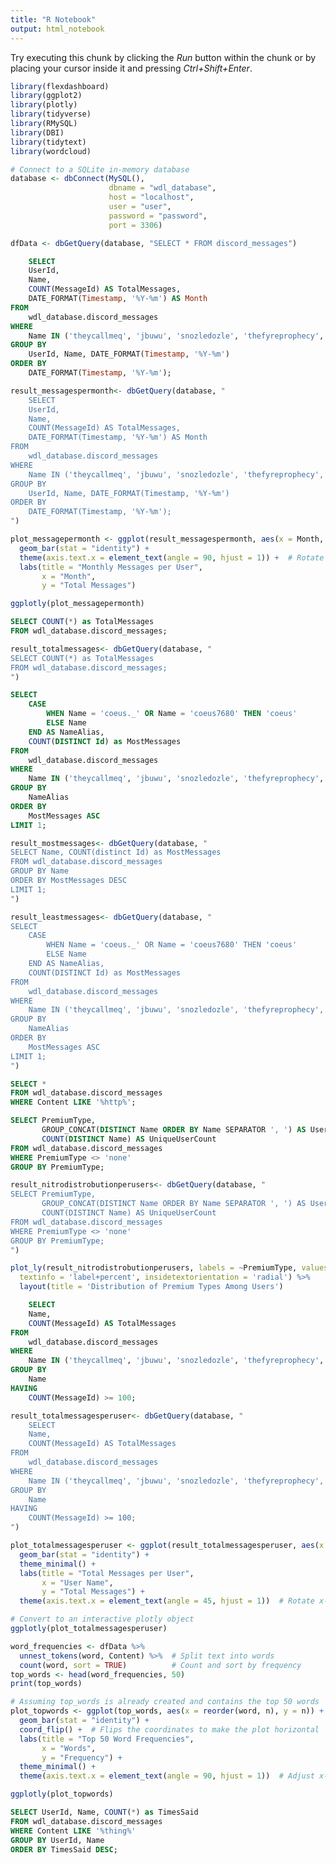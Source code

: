 ```yaml
---
title: "R Notebook"
output: html_notebook
---
```

Try executing this chunk by clicking the *Run* button within the chunk or by placing your cursor inside it and pressing *Ctrl+Shift+Enter*. 

```r
library(flexdashboard)
library(ggplot2)
library(plotly)
library(tidyverse)
library(RMySQL)
library(DBI)
library(tidytext)
library(wordcloud)
```


```r
# Connect to a SQLite in-memory database
database <- dbConnect(MySQL(), 
                      dbname = "wdl_database",
                      host = "localhost",
                      user = "user",
                      password = "password",
                      port = 3306)

dfData <- dbGetQuery(database, "SELECT * FROM discord_messages")
```


```sql
    SELECT
    UserId,
    Name,
    COUNT(MessageId) AS TotalMessages,
    DATE_FORMAT(Timestamp, '%Y-%m') AS Month
FROM
    wdl_database.discord_messages
WHERE
    Name IN ('theycallmeq', 'jbuwu', 'snozledozle', 'thefyreprophecy', 'joppertje','lykozen','coeus._','coeus7680')
GROUP BY
    UserId, Name, DATE_FORMAT(Timestamp, '%Y-%m')
ORDER BY
    DATE_FORMAT(Timestamp, '%Y-%m');
```


```r
result_messagespermonth<- dbGetQuery(database, "
    SELECT
    UserId,
    Name,
    COUNT(MessageId) AS TotalMessages,
    DATE_FORMAT(Timestamp, '%Y-%m') AS Month
FROM
    wdl_database.discord_messages
WHERE
    Name IN ('theycallmeq', 'jbuwu', 'snozledozle', 'thefyreprophecy', 'joppertje','lykozen','coeus._','coeus7680')
GROUP BY
    UserId, Name, DATE_FORMAT(Timestamp, '%Y-%m')
ORDER BY
    DATE_FORMAT(Timestamp, '%Y-%m');
")
```
```r
plot_messagepermonth <- ggplot(result_messagespermonth, aes(x = Month, y = TotalMessages, fill = Name)) +
  geom_bar(stat = "identity") +
  theme(axis.text.x = element_text(angle = 90, hjust = 1)) +  # Rotate x-axis labels if needed
  labs(title = "Monthly Messages per User", 
       x = "Month", 
       y = "Total Messages")

ggplotly(plot_messagepermonth)
```

```sql
SELECT COUNT(*) as TotalMessages
FROM wdl_database.discord_messages;
```
```r
result_totalmessages<- dbGetQuery(database, "
SELECT COUNT(*) as TotalMessages
FROM wdl_database.discord_messages;
")
```

```sql
SELECT
    CASE 
        WHEN Name = 'coeus._' OR Name = 'coeus7680' THEN 'coeus'
        ELSE Name
    END AS NameAlias,
    COUNT(DISTINCT Id) as MostMessages
FROM
    wdl_database.discord_messages
WHERE
    Name IN ('theycallmeq', 'jbuwu', 'snozledozle', 'thefyreprophecy', 'joppertje', 'lykozen', 'coeus._', 'coeus7680')
GROUP BY
    NameAlias
ORDER BY
    MostMessages ASC
LIMIT 1;
```
```r
result_mostmessages<- dbGetQuery(database, "
SELECT Name, COUNT(distinct Id) as MostMessages 
FROM wdl_database.discord_messages
GROUP BY Name
ORDER BY MostMessages DESC
LIMIT 1;
")

result_leastmessages<- dbGetQuery(database, "
SELECT
    CASE 
        WHEN Name = 'coeus._' OR Name = 'coeus7680' THEN 'coeus'
        ELSE Name
    END AS NameAlias,
    COUNT(DISTINCT Id) as MostMessages
FROM
    wdl_database.discord_messages
WHERE
    Name IN ('theycallmeq', 'jbuwu', 'snozledozle', 'thefyreprophecy', 'joppertje', 'lykozen', 'coeus._', 'coeus7680')
GROUP BY
    NameAlias
ORDER BY
    MostMessages ASC
LIMIT 1;
")
```




```sql
SELECT *
FROM wdl_database.discord_messages
WHERE Content LIKE '%http%';
```


```sql
SELECT PremiumType, 
       GROUP_CONCAT(DISTINCT Name ORDER BY Name SEPARATOR ', ') AS Users, 
       COUNT(DISTINCT Name) AS UniqueUserCount
FROM wdl_database.discord_messages
WHERE PremiumType <> 'none'
GROUP BY PremiumType;
```

```r
result_nitrodistrobutionperusers<- dbGetQuery(database, "
SELECT PremiumType, 
       GROUP_CONCAT(DISTINCT Name ORDER BY Name SEPARATOR ', ') AS Users, 
       COUNT(DISTINCT Name) AS UniqueUserCount
FROM wdl_database.discord_messages
WHERE PremiumType <> 'none'
GROUP BY PremiumType;
")
```

```r
plot_ly(result_nitrodistrobutionperusers, labels = ~PremiumType, values = ~UniqueUserCount, type = 'pie',
  textinfo = 'label+percent', insidetextorientation = 'radial') %>%
  layout(title = 'Distribution of Premium Types Among Users')

```


```sql
    SELECT
    Name,
    COUNT(MessageId) AS TotalMessages
FROM
    wdl_database.discord_messages
WHERE
    Name IN ('theycallmeq', 'jbuwu', 'snozledozle', 'thefyreprophecy', 'joppertje','lykozen','coeus._','coeus7680')
GROUP BY
    Name
HAVING
    COUNT(MessageId) >= 100;
```
```r
result_totalmessagesperuser<- dbGetQuery(database, "
    SELECT
    Name,
    COUNT(MessageId) AS TotalMessages
FROM
    wdl_database.discord_messages
WHERE
    Name IN ('theycallmeq', 'jbuwu', 'snozledozle', 'thefyreprophecy', 'joppertje','lykozen','coeus._','coeus7680')
GROUP BY
    Name
HAVING
    COUNT(MessageId) >= 100;
")
```

```r
plot_totalmessagesperuser <- ggplot(result_totalmessagesperuser, aes(x = Name, y = TotalMessages, fill = Name)) +
  geom_bar(stat = "identity") +
  theme_minimal() +
  labs(title = "Total Messages per User",
       x = "User Name",
       y = "Total Messages") +
  theme(axis.text.x = element_text(angle = 45, hjust = 1))  # Rotate x-axis labels for readability

# Convert to an interactive plotly object
ggplotly(plot_totalmessagesperuser)
```

```r
word_frequencies <- dfData %>% 
  unnest_tokens(word, Content) %>%  # Split text into words
  count(word, sort = TRUE)          # Count and sort by frequency
top_words <- head(word_frequencies, 50)
print(top_words)
```
```r
# Assuming top_words is already created and contains the top 50 words
plot_topwords <- ggplot(top_words, aes(x = reorder(word, n), y = n)) +
  geom_bar(stat = "identity") +
  coord_flip() +  # Flips the coordinates to make the plot horizontal
  labs(title = "Top 50 Word Frequencies",
       x = "Words",
       y = "Frequency") +
  theme_minimal() +
  theme(axis.text.x = element_text(angle = 90, hjust = 1))  # Adjust x-axis labels for readability

ggplotly(plot_topwords)
```



```sql
SELECT UserId, Name, COUNT(*) as TimesSaid
FROM wdl_database.discord_messages
WHERE Content LIKE '%thing%'
GROUP BY UserId, Name
ORDER BY TimesSaid DESC;
```

